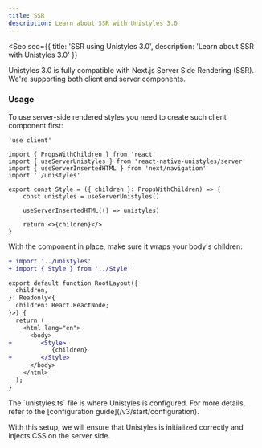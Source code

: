 ```yaml
---
title: SSR
description: Learn about SSR with Unistyles 3.0
---
```



<Seo
    seo={{
        title: 'SSR using Unistyles 3.0',
        description: 'Learn about SSR with Unistyles 3.0'
    }}
>

Unistyles 3.0 is fully compatible with Next.js Server Side Rendering (SSR). We're supporting both client and server components.

### Usage

To use server-side rendered styles you need to create such client component first:

```tsx title="Style.tsx" /useServerUnistyles/ /useServerInsertedHTML/
'use client'

import { PropsWithChildren } from 'react'
import { useServerUnistyles } from 'react-native-unistyles/server'
import { useServerInsertedHTML } from 'next/navigation'
import './unistyles'

export const Style = ({ children }: PropsWithChildren) => {
    const unistyles = useServerUnistyles()

    useServerInsertedHTML(() => unistyles)

    return <>{children}</>
}
```

With the component in place, make sure it wraps your body's children:

```diff lang="tsx" title="layout.tsx"
+ import '../unistyles'
+ import { Style } from '../Style'

export default function RootLayout({
  children,
}: Readonly<{
  children: React.ReactNode;
}>) {
  return (
    <html lang="en">
      <body>
+        <Style>
            {children}
+        </Style>
      </body>
    </html>
  );
}
```

<Aside>
The `unistyles.ts` file is where Unistyles is configured. For more details, refer to the [configuration guide](/v3/start/configuration).
</Aside>

With this setup, we will ensure that Unistyles is initialized correctly and injects CSS on the server side.
</Seo>
